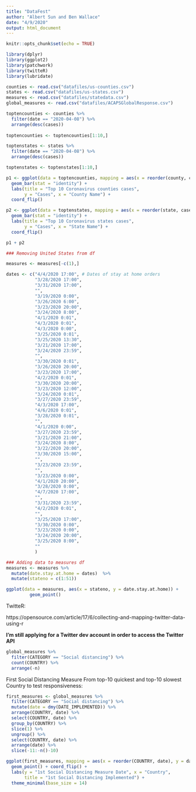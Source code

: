 ```yaml
---
title: "DataFest"
author: "Albert Sun and Ben Wallace"
date: "4/9/2020"
output: html_document
---
```


```r
knitr::opts_chunk$set(echo = TRUE)
```

```r
library(dplyr)
library(ggplot2)
library(patchwork)
library(twitteR)
library(lubridate)
```

```r
counties <- read.csv("datafiles/us-counties.csv")
states <- read.csv("datafiles/us-states.csv")
measures <- read.csv("datafiles/statedata.csv")
global_measures <- read.csv("datafiles/ACAPSGlobalResponse.csv")
```

```r
toptencounties <- counties %>%
  filter(date == "2020-04-08") %>%
  arrange(desc(cases))
  
toptencounties <- toptencounties[1:10,]

toptenstates <- states %>%
  filter(date == "2020-04-08") %>%
  arrange(desc(cases))

toptenstates <- toptenstates[1:10,]
```


```r
p1 <- ggplot(data = toptencounties, mapping = aes(x = reorder(county, cases), y = cases), fill=if_else(County=="New York")) +
  geom_bar(stat = "identity") + 
  labs(title = "Top 10 Coronavirus counties cases", 
       y = "Cases", x = "County Name") + 
  coord_flip()

p2 <- ggplot(data = toptenstates, mapping = aes(x = reorder(state, cases), y = cases)) +
  geom_bar(stat = "identity") + 
  labs(title = "Top 10 Coronavirus states cases", 
       y = "Cases", x = "State Name") + 
  coord_flip() 

p1 + p2
```

```r
### Removing United States from df

measures <- measures[-c(1),]

dates <- c("4/4/2020 17:00", # Dates of stay at home orders
           "3/28/2020 17:00",
           "3/31/2020 17:00",
           "",
           "3/19/2020 0:00",
           "3/26/2020 6:00",
           "3/23/2020 20:00",
           "3/24/2020 8:00",
           "4/1/2020 0:01",
           "4/3/2020 0:01",
           "4/3/2020 0:00",
           "3/25/2020 0:01",
           "3/25/2020 13:30",
           "3/21/2020 17:00",
           "3/24/2020 23:59",
           "",
           "3/30/2020 0:01",
           "3/26/2020 20:00",
           "3/23/2020 17:00",
           "4/2/2020 0:01",
           "3/30/2020 20:00",
           "3/23/2020 12:00",
           "3/24/2020 0:01",
           "3/27/2020 23:59",
           "4/3/2020 17:00",
           "4/6/2020 0:01",
           "3/28/2020 0:01",
           "",
           "4/1/2020 0:00",
           "3/27/2020 23:59",
           "3/21/2020 21:00",
           "3/24/2020 8:00",
           "3/22/2020 20:00",
           "3/30/2020 15:00",
           "",
           "3/23/2020 23:59",
           "",
           "3/23/2020 0:00",
           "4/1/2020 20:00",
           "3/28/2020 0:00",
           "4/7/2020 17:00",
           "",
           "3/31/2020 23:59",
           "4/2/2020 0:01",
           "",
           "3/25/2020 17:00",
           "3/30/2020 0:00",
           "3/23/2020 0:00",
           "3/24/2020 20:00",
           "3/25/2020 8:00",
           ""
           )

### Adding data to measures df
measures <- measures %>%
  mutate(date.stay.at.home = dates)  %>%
  mutate(stateno = c(1:51))

```

```r
ggplot(data = measures, aes(x = stateno, y = date.stay.at.home)) +
         geom_point()

```

TwitteR:

https://opensource.com/article/17/6/collecting-and-mapping-twitter-data-using-r

**I'm still applying for a Twitter dev account in order to access the Twitter API**

```r
global_measures %>%
  filter(CATEGORY == "Social distancing") %>%
  count(COUNTRY) %>%
  arrange(-n)
```

First Social Distancing Measure From top-10 quickest and top-10 slowest Country 
to test responsiveness:

```r
first_measures <- global_measures %>%
  filter(CATEGORY == "Social distancing") %>%
  mutate(date = dmy(DATE_IMPLEMENTED)) %>%
  arrange(COUNTRY, date) %>%
  select(COUNTRY, date) %>%
  group_by(COUNTRY) %>%
  slice(1) %>%
  ungroup() %>%
  select(COUNTRY, date) %>%
  arrange(date) %>%
  slice(-11:-n()-10)
```

```r
ggplot(first_measures, mapping = aes(x = reorder(COUNTRY, date), y = date)) +
  geom_point() + coord_flip() + 
  labs(y = "1st Social Distancing Measure Date", x = "Country",
       title = "1st Social Distancing Implemented") + 
  theme_minimal(base_size = 14)
```

